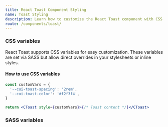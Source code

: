 ```yaml
---
title: React Toast Component Styling
name: Toast Styling
description: Learn how to customize the React Toast component with CSS classes, variables, and SASS for flexible styling and seamless integration into your design.
route: /components/toast/
---
```


### CSS variables

React Toast supports CSS variables for easy customization. These variables are set via SASS but allow direct overrides in your stylesheets or inline styles.

<ScssDocs file="_toasts.scss" capture="toast-css-vars"/>

#### How to use CSS variables

```jsx
const customVars = {
  '--cui-toast-spacing': '2rem',
  '--cui-toast-color': '#f2f3f4',
}

return <CToast style={customVars}>{/* Toast content */}</CToast>
```

### SASS variables

<ScssDocs file="_variables.scss" capture="toast-variables"/>
